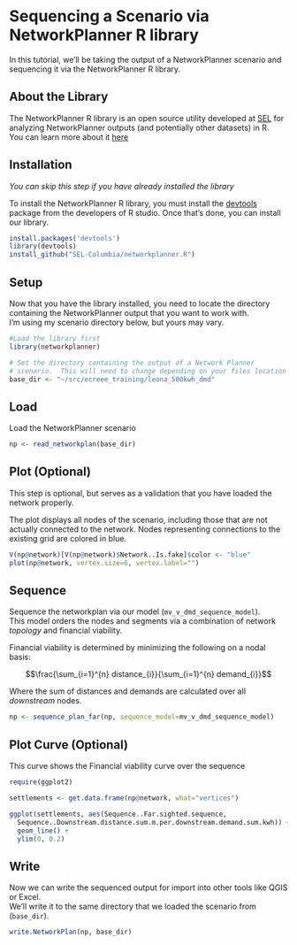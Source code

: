 <link href="markdown.css" rel="stylesheet"></link>
<script type="text/javascript"
   src="http://cdn.mathjax.org/mathjax/latest/MathJax.js?config=TeX-AMS-MML_HTMLorMML"></script>

Sequencing a Scenario via NetworkPlanner R library
==================================================

In this tutorial, we'll be taking the output of a NetworkPlanner scenario and sequencing it via the NetworkPlanner R library.  

About the Library
-----------------

The NetworkPlanner R library is an open source utility developed at [SEL](sel.columbia.edu) for analyzing NetworkPlanner outputs (and potentially other datasets) in R.  
You can learn more about it [here](https://github.com/SEL-Columbia/networkplanner.R)

Installation
------------

*You can skip this step if you have already installed the library*

To install the NetworkPlanner R library, you must install the [devtools](http://www.rstudio.com/products/rpackages/devtools/) package from the developers of R studio.
Once that's done, you can install our library.

```r
install.packages('devtools')
library(devtools)
install_github("SEL-Columbia/networkplanner.R")
```

Setup
-----

Now that you have the library installed, you need to locate the directory containing the NetworkPlanner output that you want to work with.  
I'm using my scenario directory below, but yours may vary.  

```r
#Load the library first
library(networkplanner)

# Set the directory containing the output of a Network Planner
# scenario.  This will need to change depending on your files location
base_dir <- "~/src/ecreee_training/leona_500kwh_dmd"
```

Load
----
Load the NetworkPlanner scenario

```r
np <- read_networkplan(base_dir)
```

Plot (Optional)
---------------

This step is optional, but serves as a validation that you have loaded the network properly.  

The plot displays all nodes of the scenario, including those that are not actually
connected to the network.  Nodes representing connections to the existing grid are colored in blue.

```r
V(np@network)[V(np@network)$Network..Is.fake]$color <- "blue"
plot(np@network, vertex.size=6, vertex.label="")

```

Sequence
--------

Sequence the networkplan via our model (`mv_v_dmd_sequence_model`).  
This model orders the nodes and segments via a combination of network *topology* and financial viability.  

Financial viability is determined by minimizing the following on a nodal basis:

$$\frac{\sum_{i=1}^{n} distance_{i}}{\sum_{i=1}^{n} demand_{i}}$$

Where the sum of distances and demands are calculated over all *downstream* nodes. 

```r
np <- sequence_plan_far(np, sequence_model=mv_v_dmd_sequence_model)
```

Plot Curve (Optional)
--------------------

This curve shows the Financial viability curve over the sequence

```r
require(ggplot2)

settlements <- get.data.frame(np@network, what="vertices")

ggplot(settlements, aes(Sequence..Far.sighted.sequence, 
  Sequence..Downstream.distance.sum.m.per.downstream.demand.sum.kwh)) +
  geom_line() + 
  ylim(0, 0.2)
```

Write
-----

Now we can write the sequenced output for import into other tools like QGIS or Excel.  
We'll write it to the same directory that we loaded the scenario from (`base_dir`).

```r
write.NetworkPlan(np, base_dir)

```
